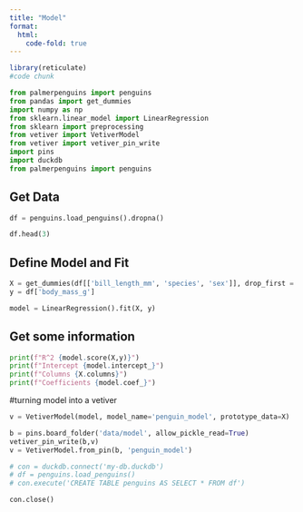 ```yaml
---
title: "Model"
format:
  html:
    code-fold: true
---
```


```r
library(reticulate)
#code chunk
```


```python
from palmerpenguins import penguins
from pandas import get_dummies
import numpy as np
from sklearn.linear_model import LinearRegression
from sklearn import preprocessing
from vetiver import VetiverModel
from vetiver import vetiver_pin_write
import pins
import duckdb
from palmerpenguins import penguins
```

## Get Data

```python
df = penguins.load_penguins().dropna()

df.head(3)
```

## Define Model and Fit

```python
X = get_dummies(df[['bill_length_mm', 'species', 'sex']], drop_first = True)
y = df['body_mass_g']

model = LinearRegression().fit(X, y)
```

## Get some information

```python
print(f"R^2 {model.score(X,y)}")
print(f"Intercept {model.intercept_}")
print(f"Columns {X.columns}")
print(f"Coefficients {model.coef_}")
```

#turning model into a vetiver

```python
v = VetiverModel(model, model_name='penguin_model', prototype_data=X)
```

```python
b = pins.board_folder('data/model', allow_pickle_read=True)
vetiver_pin_write(b,v)
v = VetiverModel.from_pin(b, 'penguin_model')
```

```python
# con = duckdb.connect('my-db.duckdb')
# df = penguins.load_penguins()
# con.execute('CREATE TABLE penguins AS SELECT * FROM df')
```

```python
con.close()
```
